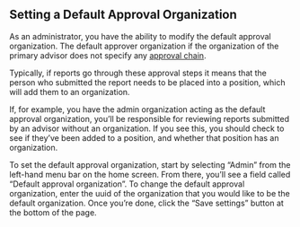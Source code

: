 
<Meta title="3. ANET Admin Stories/2. Default Approval Organization" />

## Setting a Default Approval Organization

As an administrator, you have the ability to modify the default approval organization.
The default approver organization if the organization of the primary advisor does not specify any
[approval chain](/docs/3-anet-admin-stories-1-approval-chains--docs).

Typically, if reports go through these approval steps it means
that the person who submitted the report needs to be placed into a position, which will add them to
an organization.

If, for example, you have the admin organization acting as the default approval organization, you’ll
be responsible for reviewing reports submitted by an advisor without an organization. If you see
this, you should check to see if they’ve been added to a position, and whether that position has an organization.

To set the default approval organization, start by selecting “Admin” from the left-hand menu bar on
the home screen. From there, you’ll see a field called “Default approval organization”. To change
the default approval organization, enter the uuid of the organization that you would like to be
the default organization. Once you’re done, click the “Save settings” button at the bottom of the
page.
